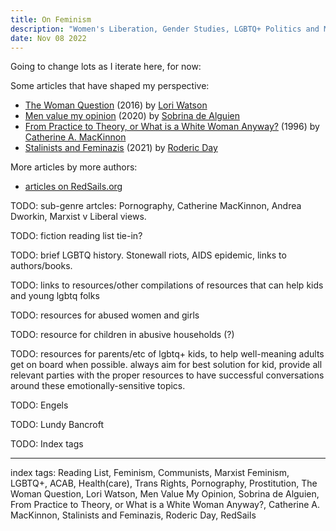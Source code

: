 ```yaml
---
title: On Feminism
description: "Women's Liberation, Gender Studies, LGBTQ+ Politics and Media, etc."
date: Nov 08 2022
---
```


Going to change lots as I iterate here, for now:

Some articles that have shaped my perspective:
- [The Woman Question](https://redsails.org/the-woman-question/) (2016) by [Lori Watson](https://read.dukeupress.edu/tsq/article-standard/3/1-2/246/91778/The-Woman-Question)
- [Men value my opinion](https://redsails.org/los-hombres-valoran-mi-opinion/) (2020) by [Sobrina de Alguien](https://redsails.org/@sobri/)
- [From Practice to Theory, or What is a White Woman Anyway?](https://redsails.org/what-is-a-white-woman-anyway/) (1996) by [Catherine A. MacKinnon](https://en.wikipedia.org/wiki/Catharine_A._MacKinnon)
- [Stalinists and Feminazis](https://redsails.org/stalinists-and-feminazis/) (2021) by [Roderic Day](https://redsails.org/@roderic/)

More articles by more authors:
- [articles on RedSails.org](https://redsails.org/@feminism/)


TODO: sub-genre artcles: Pornography, Catherine MacKinnon, Andrea Dworkin, Marxist v Liberal views.

TODO: fiction reading list tie-in?

TODO: brief LGBTQ history. Stonewall riots, AIDS epidemic, links to authors/books.

TODO: links to resources/other compilations of resources that can help kids and young lgbtq folks

TODO: resources for abused women and girls

TODO: resource for children in abusive households (?)

TODO: resources for parents/etc of lgbtq+ kids, to help well-meaning adults get on board when possible. always aim for best solution for kid, provide all relevant parties with the proper resources to have successful conversations around these emotionally-sensitive topics.

TODO: Engels

TODO: Lundy Bancroft

TODO: Index tags

---

index tags: Reading List, Feminism, Communists, Marxist Feminism, LGBTQ+, ACAB, Health(care), Trans Rights, Pornography, Prostitution, The Woman Question, Lori Watson, Men Value My Opinion, Sobrina de Alguien, From Practice to Theory, or What is a White Woman Anyway?, Catherine A. MacKinnon, Stalinists and Feminazis, Roderic Day, RedSails